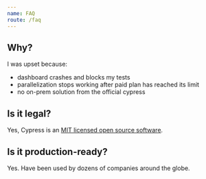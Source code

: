 ```yaml
---
name: FAQ
route: /faq
---
```


## Why?

I was upset because:

- dashboard crashes and blocks my tests
- parallelization stops working after paid plan has reached its limit
- no on-prem solution from the official cypress

## Is it legal?

Yes, Cypress is an [MIT licensed open source software](https://github.com/cypress-io/cypress/blob/develop/LICENSE).

## Is it production-ready?

Yes. Have been used by dozens of companies around the globe.
